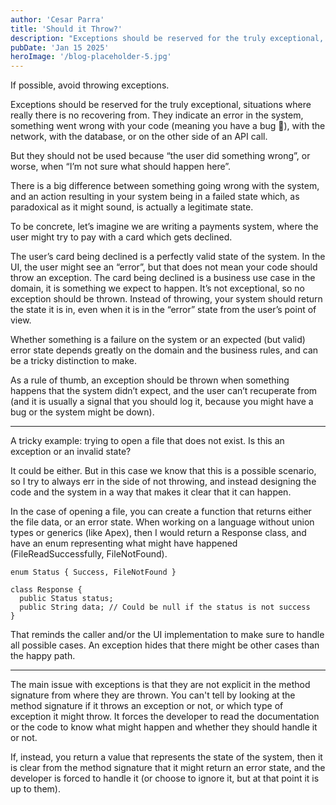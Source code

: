 ```yaml
---
author: 'Cesar Parra'
title: 'Should it Throw?'
description: "Exceptions should be reserved for the truly exceptional, situations where really there is no recovering from."
pubDate: 'Jan 15 2025'
heroImage: '/blog-placeholder-5.jpg'
---
```


If possible, avoid throwing exceptions.

Exceptions should be reserved for the truly exceptional, situations where really there is no recovering from.
They indicate an error in the system, something went wrong with your code (meaning you have a bug 🐛),
with the network, with the database, or on the other side of an API call.

But they should not be used because “the user did something wrong”, or worse, when “I’m not sure what should happen here”.

There is a big difference between something going wrong with the system, and an action resulting in your system being in a failed state which, as paradoxical as it might sound, is actually a legitimate state.

To be concrete, let’s imagine we are writing a payments system, where the user might try to pay with a card which gets declined.

The user’s card being declined is a perfectly valid state of the system. In the UI, the user might see an “error”, but that does not mean your code should throw an exception. The card being declined is a business use case in the domain, it is something we expect to happen. It’s not exceptional, so no exception should be thrown. Instead of throwing, your system should return the state it is in, even when it is in the “error” state from the user’s point of view.

Whether something is a failure on the system or an expected (but valid) error state depends greatly on the domain and the business rules, and can be a tricky distinction to make.

As a rule of thumb, an exception should be thrown when something happens that the system didn’t expect, and the user can’t recuperate from (and it is usually a signal that you should log it, because you might have a bug or the system might be down).

---

A tricky example: trying to open a file that does not exist. Is this an exception or an invalid state?

It could be either. But in this case we know that this is a possible scenario, so I try to always err in the side of not throwing, and instead designing the code and the system in a way that makes it clear that it can happen.

In the case of opening a file, you can create a function that returns either the file data, or an error state.
When  working on a language without union types or generics (like Apex), then I would return a Response class,
and have an enum representing what might have happened (FileReadSuccessfully, FileNotFound).

```apex
enum Status { Success, FileNotFound }

class Response {
  public Status status;
  public String data; // Could be null if the status is not success
}
```

That reminds the caller and/or the UI implementation to make sure to handle all possible cases. An exception hides that there might be other cases than the happy path.

---

The main issue with exceptions is that they are not explicit in the method signature from where they are thrown.
You can't tell by looking at the method signature if it throws an exception or not, or which type of exception it might throw.
It forces the developer to read the documentation or the code to know what might happen and whether they should handle it or not.

If, instead, you return a value that represents the state of the system, then it is clear from the method signature that it might return an error state, and the developer is forced to handle it
(or choose to ignore it, but at that point it is up to them).
